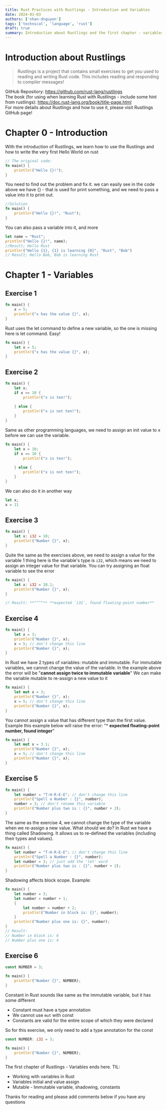 ```yaml
---
title: Rust Practices with Rustlings - Introduction and Variables
date: 2024-01-03
authors: ['nhan-dnguyen']
tags: ['technical', 'language', 'rust']
draft: true
summary: Introduction about Rustlings and the first chapter - variables
---
```


  
# Introduction about Rustlings

> Rustlings is a project that contains small exercises to get you used to reading and writing Rust code. This includes reading and responding to compiler messages!

GitHub Repository: https://github.com/rust-lang/rustlings<br />
The book (for using when learning Rust with Rustlings - include some hint from rustlings): https://doc.rust-lang.org/book/title-page.html<br />
For more details about Rustlings and how to use it, please visit Rustlings GitHub page!

# Chapter 0 - Introduction
With the introduction of Rustlings, we learn how to use the Rustlings and how to write the very first Hello World on rust
```rust
// The original code:
fn main() {
	println!("Hello {}!");
}
```
You need to find out the problem and fix it. we can easily see in the code above we have {} - that is used for print something, and we need to pass a value into it to print out.
```rust
//Solution
fn main() {
	println!("Hello {}!", "Rust");
}
```
You can also pass a variable into it, and more
```rust
let name = "Rust";
println!("Hello {}!", name);
//Result; Hello Rust
println!("Hello {1}, {1} is learning {0}", "Rust", "Bob")
// Result; Hello Bob, Bob is learning Rust
```
# Chapter 1 - Variables
## Exercise 1
```rust
fn main() {
	x = 5;
	println!("x has the value {}", x);
}
```
Rust uses the let command to define a new variable, so the one is missing here is let command. Easy!
```rust
fn main() {
	let x = 5;
	println!("x has the value {}", x);
}
```
## Exercise 2
```rust
fn main() {
	let x;
	if x == 10 {
		println!("x is ten!");
	
	} else {
		println!("x is not ten!");
	}
}
```
Same as other programming languages, we need to assign an init value to x before we can use the variable.
```rust
fn main() {
	let x = 10;
	if x == 10 {
		println!("x is ten!");
	
	} else {
		println!("x is not ten!");
	}
}
```
We can also do it in another way
```rust
let x;
x = 11
```
## Exercise 3
```rust
fn main() {
	let x: i32 = 10;
	println!("Number {}", x);
}
```
Quite the same as the exercises above, we need to assign a value for the variable
1 thing here is the variable's type is `i32`, which means we need to assign an integer value for that variable.
You can try assigning an float variable to see the error
```rust
fn main() {
	let x: i32 = 10.1;
	println!("Number {}", x);
}

// Result: **^^^^** **expected `i32`, found floating-point number**
```

## Exercise 4
```rust
fn main() {
	let x = 3;
	println!("Number {}", x);
	x = 5; // don't change this line
	println!("Number {}", x);
}
```
In Rust we have 2 types of variables: mutable and immutable. For immutable variables, we cannot change the value of the variable. In the example above the error will be "**cannot assign twice to immutable variable**"
We can make the variable mutable to re-assign a new value to it
```rust
fn main() {
	let mut x = 3;
	println!("Number {}", x);
	x = 5; // don't change this line
	println!("Number {}", x);
}
```
You cannot assign a value that has different type than the first value. Example this example below will raise the error: "**^** **expected floating-point number, found integer**"
```rust
fn main() {
	let mut x = 3.1;
	println!("Number {}", x);
	x = 5; // don't change this line
	println!("Number {}", x);
}
```
## Exercise 5
```rust
fn main() {
	let number = "T-H-R-E-E"; // don't change this line
	println!("Spell a Number : {}", number);
	number = 3; // don't rename this variable
	println!("Number plus two is : {}", number + 2);
}
```
The same as the exercise 4, we cannot change the type of the variable when we re-assign a new value. What should we do?
In Rust we have a thing called Shadowing. It allows us to re-defined the variables (including their types and values).
```rust
fn main() {
	let number = "T-H-R-E-E"; // don't change this line
	println!("Spell a Number : {}", number);
	let number = 3; // just add the 'let' word
	println!("Number plus two is : {}", number + 2);
}
```
Shadowing affects block scope. Example:
```rust
fn main() {
	let number = 3;
	let number = number + 1;
	{
		let number = number + 2;
		println!("Number in block is: {}", number);
	}
	println!("Number plus one is: {}", number);
}
// Result:
// Number in block is: 6
// Number plus one is: 4
```
## Exercise 6
```rust
const NUMBER = 3;

fn main() {
	println!("Number {}", NUMBER);
}
```
Constant in Rust sounds like same as the immutable variable, but it has some different
- Constant must have a type annotation
- We cannot use `mut` with const
- Constants are valid for the entire scope of which they were declared

So for this exercise, we only need to add a type annotation for the const
```rust
const NUMBER: i32 = 3;

fn main() {
	println!("Number {}", NUMBER);
}
```

The first chapter of Rustlings - Variables ends here. 
TIL:
- Working with variables in Rust
- Variables initial and value assign
- Mutable - Immutable variable, shadowing, constants

Thanks for reading and please add comments below if you have any questions